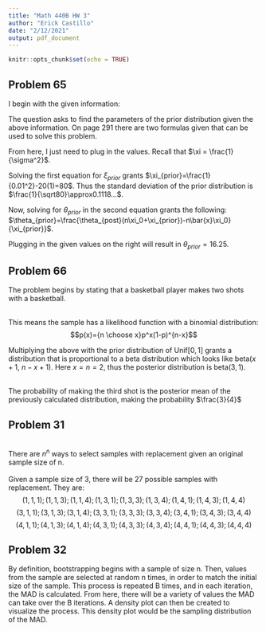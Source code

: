 ```yaml
---
title: "Math 440B HW 3"
author: "Erick Castillo"
date: "2/12/2021"
output: pdf_document
---
```


```r
knitr::opts_chunk$set(echo = TRUE)
```

## Problem 65
I begin with the given information:

\begin{itemize}

\item The sample size is $n=20$ which has a distribution $N(\theta_0=10,\ \sigma^2_0=1)$.
\item The posterior distribution is $N(\theta_{post}=15, \ \sigma^2_{post}=0.1^2)$.

\end{itemize}

The question asks to find the parameters of the prior distribution given the above information. On page $291$ there are two formulas given that can be used to solve this problem.

\begin{itemize}

\item $\xi_{post}=n\xi_0+\xi_{prior}$
\item $\theta_{post}=\frac{n\xi_0 \bar{x}+\theta_{prior}\xi_{prior}}{n\xi_0+\xi_{prior}}$

\end{itemize}

From here, I just need to plug in the values. Recall that $\xi = \frac{1}{\sigma^2}$.

Solving the first equation for $\xi_{prior}$ grants $\xi_{prior}=\frac{1}{0.01^2}-20(1)=80$. Thus the standard deviation of the prior distribution is $\frac{1}{\sqrt80}\approx0.1118...$.

Now, solving for $\theta_{prior}$ in the second equation grants the following: $\theta_{prior}=\frac{\theta_{post}(n\xi_0+\xi_{prior})-n\bar{x}\xi_0}{\xi_{prior}}$.

Plugging in the given values on the right will result in $\theta_{prior}=16.25$.

## Problem 66
The problem begins by stating that a basketball player makes two shots with a basketball. 

\textbf{Part A:}\
This means the sample has a likelihood function with a binomial distribution: $$p(x)={n \choose x}p^x(1-p)^{n-x}$$

\indent Multiplying the above with the prior distribution of Unif$[0,1]$ grants a distribution that is proportional to a beta distribution which looks like beta$(x+1, \ n-x+1)$. Here $x=n=2$, thus the posterior distribution is beta$(3,1)$.

\textbf{Part B:}\
The probability of making the third shot is the posterior mean of the previously calculated distribution, making the probability $\frac{3}{4}$

\newpage

## Problem 31
\textbf{Part A:}\
There are $n^n$ ways to select samples with replacement given an original sample size of n.
\
\textbf{Part B:}\
Given a sample size of $3$, there will be $27$ possible samples with replacement. They are:
$$(1,1,1);(1,1,3);(1,1,4);(1,3,1);(1,3,3);(1,3,4);(1,4,1);(1,4,3);(1,4,4)$$
$$(3,1,1);(3,1,3);(3,1,4);(3,3,1);(3,3,3);(3,3,4);(3,4,1);(3,4,3);(3,4,4)$$
$$(4,1,1);(4,1,3);(4,1,4);(4,3,1);(4,3,3);(4,3,4);(4,4,1);(4,4,3);(4,4,4)$$

## Problem 32
By definition, bootstrapping begins with a sample of size n. Then, values from the sample are selected at random n times, in order to match the initial size of the sample. This process is repeated B times, and in each iteration, the MAD is calculated. From here, there will be a variety of values the MAD can take over the B iterations. A density plot can then be created to visualize the process. This density plot would be the sampling distribution of the MAD.
